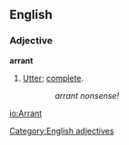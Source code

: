 ==English==

===Adjective===
'''arrant'''
# [[Utter]]; [[complete]].
::''arrant nonsense!''
[[Category:English adjectives]]

[[io:Arrant]]